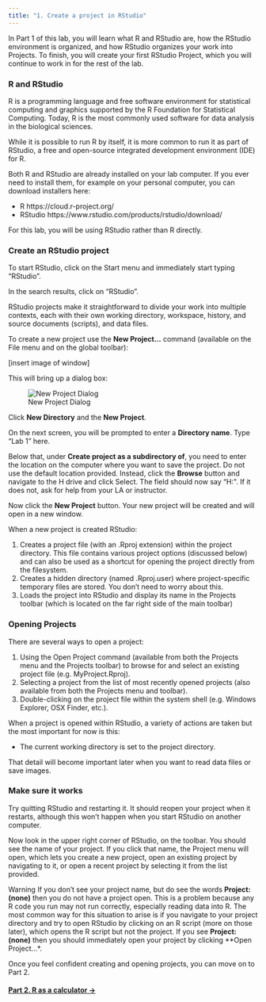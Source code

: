 ```yaml
---
title: "1. Create a project in RStudio"
---
```


In Part 1 of this lab, you will learn what R and RStudio are, how the RStudio environment is organized, and how RStudio organizes your work into Projects. To finish, you will create your first RStudio Project, which you will continue to work in for the rest of the lab.


### R and RStudio

R is a programming language and free software environment for statistical computing and graphics supported by the R Foundation for Statistical Computing. Today, R is the most commonly used software for data analysis in the biological sciences.

While it is possible to run R by itself, it is more common to run it as part of RStudio, a free and open-source integrated development environment (IDE) for R.

Both R and RStudio are already installed on your lab computer. If you ever need to install them, for example on your personal computer, you can download installers here:

- R   https://cloud.r-project.org/
- RStudio   https://www.rstudio.com/products/rstudio/download/

For this lab, you will be using RStudio rather than R directly.

### Create an RStudio project

To start RStudio, click on the Start menu and immediately start typing "RStudio".

In the search results, click on "RStudio".

RStudio projects make it straightforward to divide your work into multiple contexts, each with their own working directory, workspace, history, and source documents (scripts), and data files.

To create a new project use the **New Project...** command (available on the File menu and on the global toolbar):

[insert image of window]

This will bring up a dialog box:

![New Project Dialog](images/projects_new.png)

Click **New Directory** and the **New Project**. 

On the next screen, you will be prompted to enter a **Directory name**. Type "Lab 1" here.

Below that, under **Create project as a subdirectory of**, you need to enter the location on the computer where you want to save the project. Do not use the default location provided. Instead, click the **Browse** button and navigate to the H drive and click Select. The field should now say "H:\". If it does not, ask for help from your LA or instructor.

Now click the **New Project** button. Your new project will be created and will open in a new window.

When a new project is created RStudio:

1. Creates a project file (with an .Rproj extension) within the project directory. This file contains various project options (discussed below) and can also be used as a shortcut for opening the project directly from the filesystem.
2. Creates a hidden directory (named .Rproj.user) where project-specific temporary files are stored. You don't need to worry about this.
3. Loads the project into RStudio and display its name in the Projects toolbar (which is located on the far right side of the main toolbar)

### Opening Projects

There are several ways to open a project:

1. Using the Open Project command (available from both the Projects menu and the Projects toolbar) to browse for and select an existing project file (e.g. MyProject.Rproj).
2. Selecting a project from the list of most recently opened projects (also available from both the Projects menu and toolbar).
3. Double-clicking on the project file within the system shell (e.g. Windows Explorer, OSX Finder, etc.).

When a project is opened within RStudio, a variety of actions are taken but the most important for now is this:

- The current working directory is set to the project directory.

That detail will become important later when you want to read data files or save images.

### Make sure it works

Try quitting RStudio and restarting it. It should reopen your project when it restarts, although this won't happen when you start RStudio on another computer.

Now look in the upper right corner of RStudio, on the toolbar. You should see the name of your project. If you click that name, the Project menu will open, which lets you create a new project, open an existing project by navigating to it, or open a recent project by selecting it from the list provided.

<span class="label label-warning">Warning</span> If you don't see your project name, but do see the words **Project: (none)** then you do not have a project open. This is a problem because any R code you run may not run correctly, especially reading data into R. The most common way for this situation to arise is if you navigate to your project directory and try to open RStudio by clicking on an R script (more on those later), which opens the R script but not the project. If you see **Project: (none)** then you should immediately open your project by clicking **Open Project...*.

Once you feel confident creating and opening projects, you can move on to Part 2.

#### [Part 2. R as a calculator &rarr;](lab1_calc.html)